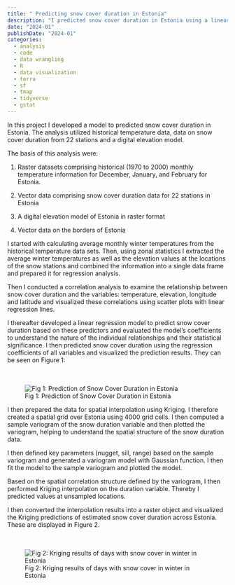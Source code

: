 ```yaml
---
title: " Predicting snow cover duration in Estonia"
description: "I predicted snow cover duration in Estonia using a linear regression prediction model and used spatial interpolation."
date: "2024-01"
publishDate: "2024-01"
categories:
  - analysis
  - code
  - data wrangling
  - R
  - data visualization
  - terra
  - sf
  - tmap
  - tidyverse
  - gstat
---
```


In this project I developed a model to predicted snow cover duration in Estonia. The analysis utilized historical temperature data, data on snow cover duration from 22 stations and a digital elevation model.

The basis of this analysis were:

1.  Raster datasets comprising historical (1970 to 2000) monthly temperature information for December, January, and February for Estonia.

2.  Vector data comprising snow cover duration data for 22 stations in Estonia

3.  A digital elevation model of Estonia in raster format

4.  Vector data on the borders of Estonia

I started with calculating average monthly winter temperatures from the historical temperature data sets. Then, using zonal statistics I extracted the average winter temperatures as well as the elevation values at the locations of the snow stations and combined the information into a single data frame and prepared it for regression analysis.

Then I conducted a correlation analysis to examine the relationship between snow cover duration and the variables: temperature, elevation, longitude and latitude and visualized these correlations using scatter plots with linear regression lines.

I thereafter developed a linear regression model to predict snow cover duration based on these predictors and evaluated the model's coefficients to understand the nature of the individual relationships and their statistical significance. I then predicted snow cover duration using the regression coefficients of all variables and visualized the prediction results. They can be seen on Figure 1: <br><br><br>

![Fig 1: Prediction of Snow Cover Duration in Estonia](images/PredictedDays_Snow_V2.png)

I then prepared the data for spatial interpolation using Kriging. I therefore created a spatial grid over Estonia using 4000 grid cells. I then computed a sample variogram of the snow duration variable and then plotted the variogram, helping to understand the spatial structure of the snow duration data.

I then defined key parameters (nugget, sill, range) based on the sample variogram and generated a variogram model with Gaussian function. I then fit the model to the sample variogram and plotted the model.

Based on the spatial correlation structure defined by the variogram, I then performed Kriging interpolation on the duration variable. Thereby I predicted values at unsampled locations.

I then converted the interpolation results into a raster object and visualized the Kriging predictions of estimated snow cover duration across Estonia. These are displayed in Figure 2. <br><br><br>

![Fig 2: Kriging results of days with snow cover in winter in Estonia](images/Map_Interpolation_Krigging_SnowDuration_PhilipMilanKnirsch.png)
